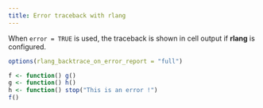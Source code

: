```yaml
---
title: Error traceback with rlang
---
```


When `error = TRUE` is used, the traceback is shown in cell output if **rlang** is configured.

```r
options(rlang_backtrace_on_error_report = "full")
```

```r
f <- function() g()
g <- function() h()
h <- function() stop("This is an error !")
f()
```